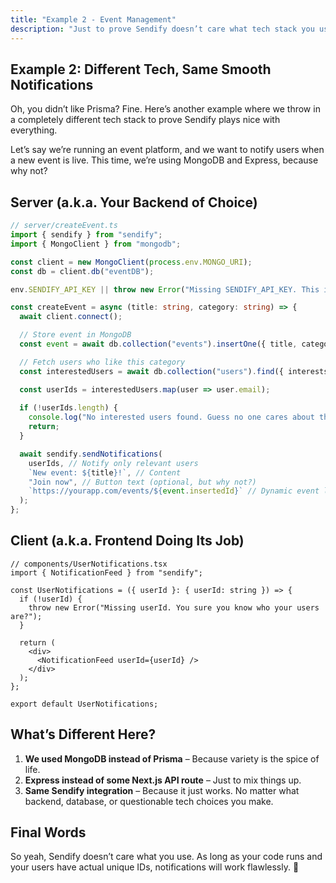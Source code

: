 ```yaml
---
title: "Example 2 - Event Management"
description: "Just to prove Sendify doesn’t care what tech stack you use. It just works."
---
```


## Example 2: Different Tech, Same Smooth Notifications

Oh, you didn’t like Prisma? Fine. Here’s another example where we throw in a completely different tech stack to prove Sendify plays nice with everything.

Let’s say we’re running an event platform, and we want to notify users when a new event is live. This time, we’re using MongoDB and Express, because why not?

## Server (a.k.a. Your Backend of Choice)

```ts
// server/createEvent.ts
import { sendify } from "sendify";
import { MongoClient } from "mongodb";

const client = new MongoClient(process.env.MONGO_URI);
const db = client.db("eventDB");

env.SENDIFY_API_KEY || throw new Error("Missing SENDIFY_API_KEY. This isn't optional, you know.");

const createEvent = async (title: string, category: string) => {
  await client.connect();

  // Store event in MongoDB
  const event = await db.collection("events").insertOne({ title, category });

  // Fetch users who like this category
  const interestedUsers = await db.collection("users").find({ interests: category }).toArray();

  const userIds = interestedUsers.map(user => user.email);
  
  if (!userIds.length) {
    console.log("No interested users found. Guess no one cares about this event.");
    return;
  }

  await sendify.sendNotifications(
    userIds, // Notify only relevant users
    `New event: ${title}!`, // Content
    "Join now", // Button text (optional, but why not?)
    `https://yourapp.com/events/${event.insertedId}` // Dynamic event link
  );
};
```

## Client (a.k.a. Frontend Doing Its Job)

```tsx
// components/UserNotifications.tsx
import { NotificationFeed } from "sendify";

const UserNotifications = ({ userId }: { userId: string }) => {
  if (!userId) {
    throw new Error("Missing userId. You sure you know who your users are?");
  }

  return (
    <div>
      <NotificationFeed userId={userId} />
    </div>
  );
};

export default UserNotifications;
```

## What’s Different Here?

1. **We used MongoDB instead of Prisma** – Because variety is the spice of life.
2. **Express instead of some Next.js API route** – Just to mix things up.
3. **Same Sendify integration** – Because it just works. No matter what backend, database, or questionable tech choices you make.

## Final Words

So yeah, Sendify doesn’t care what you use. As long as your code runs and your users have actual unique IDs, notifications will work flawlessly. 🚀